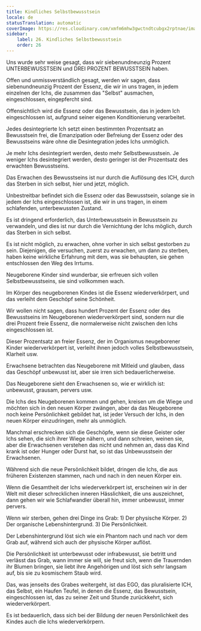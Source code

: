 ```yaml
---
title: Kindliches Selbstbewusstsein
locale: de
statusTranslation: automatic
coverImage: https://res.cloudinary.com/xmfm6mhw3gwctndtcubgx2rptnae/image/upload/v1740468922/small_cover_tratado_de_psicologia_revolucionaria_a4c0dca4e0.webp
sidebar:
    label: 26. Kindliches Selbstbewusstsein
    order: 26
---
```

Uns wurde sehr weise gesagt, dass wir siebenundneunzig Prozent UNTERBEWUSSTSEIN und DREI PROZENT BEWUSSTSEIN haben.

Offen und unmissverständlich gesagt, werden wir sagen, dass siebenundneunzig Prozent der Essenz, die wir in uns tragen, in jedem einzelnen der Ichs, die zusammen das "Selbst" ausmachen, eingeschlossen, eingepfercht sind.

Offensichtlich wird die Essenz oder das Bewusstsein, das in jedem Ich eingeschlossen ist, aufgrund seiner eigenen Konditionierung verarbeitet.

Jedes desintegrierte Ich setzt einen bestimmten Prozentsatz an Bewusstsein frei, die Emanzipation oder Befreiung der Essenz oder des Bewusstseins wäre ohne die Desintegration jedes Ichs unmöglich.

Je mehr Ichs desintegriert werden, desto mehr Selbstbewusstsein. Je weniger Ichs desintegriert werden, desto geringer ist der Prozentsatz des erwachten Bewusstseins.

Das Erwachen des Bewusstseins ist nur durch die Auflösung des ICH, durch das Sterben in sich selbst, hier und jetzt, möglich.

Unbestreitbar befindet sich die Essenz oder das Bewusstsein, solange sie in jedem der Ichs eingeschlossen ist, die wir in uns tragen, in einem schlafenden, unterbewussten Zustand.

Es ist dringend erforderlich, das Unterbewusstsein in Bewusstsein zu verwandeln, und dies ist nur durch die Vernichtung der Ichs möglich, durch das Sterben in sich selbst.

Es ist nicht möglich, zu erwachen, ohne vorher in sich selbst gestorben zu sein. Diejenigen, die versuchen, zuerst zu erwachen, um dann zu sterben, haben keine wirkliche Erfahrung mit dem, was sie behaupten, sie gehen entschlossen den Weg des Irrtums.

Neugeborene Kinder sind wunderbar, sie erfreuen sich vollen Selbstbewusstseins, sie sind vollkommen wach.

Im Körper des neugeborenen Kindes ist die Essenz wiederverkörpert, und das verleiht dem Geschöpf seine Schönheit.

Wir wollen nicht sagen, dass hundert Prozent der Essenz oder des Bewusstseins im Neugeborenen wiederverkörpert sind, sondern nur die drei Prozent freie Essenz, die normalerweise nicht zwischen den Ichs eingeschlossen ist.

Dieser Prozentsatz an freier Essenz, der im Organismus neugeborener Kinder wiederverkörpert ist, verleiht ihnen jedoch volles Selbstbewusstsein, Klarheit usw.

Erwachsene betrachten das Neugeborene mit Mitleid und glauben, dass das Geschöpf unbewusst ist, aber sie irren sich bedauerlicherweise.

Das Neugeborene sieht den Erwachsenen so, wie er wirklich ist: unbewusst, grausam, pervers usw.

Die Ichs des Neugeborenen kommen und gehen, kreisen um die Wiege und möchten sich in den neuen Körper zwängen, aber da das Neugeborene noch keine Persönlichkeit gebildet hat, ist jeder Versuch der Ichs, in den neuen Körper einzudringen, mehr als unmöglich.

Manchmal erschrecken sich die Geschöpfe, wenn sie diese Geister oder Ichs sehen, die sich ihrer Wiege nähern, und dann schreien, weinen sie, aber die Erwachsenen verstehen das nicht und nehmen an, dass das Kind krank ist oder Hunger oder Durst hat, so ist das Unbewusstsein der Erwachsenen.

Während sich die neue Persönlichkeit bildet, dringen die Ichs, die aus früheren Existenzen stammen, nach und nach in den neuen Körper ein.

Wenn die Gesamtheit der Ichs wiederverkörpert ist, erscheinen wir in der Welt mit dieser schrecklichen inneren Hässlichkeit, die uns auszeichnet, dann gehen wir wie Schlafwandler überall hin, immer unbewusst, immer pervers.

Wenn wir sterben, gehen drei Dinge ins Grab: 1) Der physische Körper. 2) Der organische Lebenshintergrund. 3) Die Persönlichkeit.

Der Lebenshintergrund löst sich wie ein Phantom nach und nach vor dem Grab auf, während sich auch der physische Körper auflöst.

Die Persönlichkeit ist unterbewusst oder infrabewusst, sie betritt und verlässt das Grab, wann immer sie will, sie freut sich, wenn die Trauernden ihr Blumen bringen, sie liebt ihre Angehörigen und löst sich sehr langsam auf, bis sie zu kosmischem Staub wird.

Das, was jenseits des Grabes weitergeht, ist das EGO, das pluralisierte ICH, das Selbst, ein Haufen Teufel, in denen die Essenz, das Bewusstsein, eingeschlossen ist, das zu seiner Zeit und Stunde zurückkehrt, sich wiederverkörpert.

Es ist bedauerlich, dass sich bei der Bildung der neuen Persönlichkeit des Kindes auch die Ichs wiederverkörpern.

